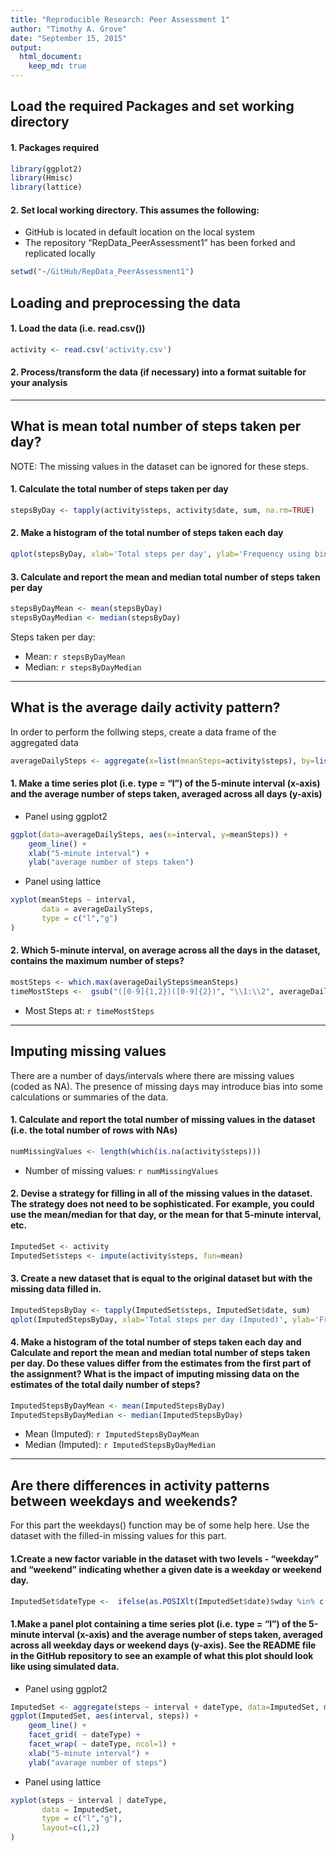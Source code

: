 ```yaml
---
title: "Reproducible Research: Peer Assessment 1"
author: "Timothy A. Grove"
date: "September 15, 2015"
output: 
  html_document:
    keep_md: true
---
```


## Load the required Packages and set working directory

#### 1. Packages required
```r
library(ggplot2)
library(Hmisc)
library(lattice)
```

#### 2. Set local working directory.  This assumes the following:

* GitHub is located in default location on the local system
* The repository "RepData_PeerAssessment1" has been forked and replicated locally

```r
setwd("~/GitHub/RepData_PeerAssessment1")
```

## Loading and preprocessing the data
#### 1. Load the data (i.e. read.csv())
```r
activity <- read.csv('activity.csv')

```
#### 2. Process/transform the data (if necessary) into a format suitable for your analysis


----


## What is mean total number of steps taken per day?

NOTE: The missing values in the dataset can be ignored for these steps.

#### 1. Calculate the total number of steps taken per day
```r
stepsByDay <- tapply(activity$steps, activity$date, sum, na.rm=TRUE)

```

#### 2. Make a histogram of the total number of steps taken each day
```r
qplot(stepsByDay, xlab='Total steps per day', ylab='Frequency using binwith 500', binwidth=500)

```

#### 3. Calculate and report the mean and median total number of steps taken per day
```r
stepsByDayMean <- mean(stepsByDay)
stepsByDayMedian <- median(stepsByDay)

```

Steps taken per day:

* Mean: `r stepsByDayMean`
* Median:  `r stepsByDayMedian`

-----

## What is the average daily activity pattern?

In order to perform the follwing steps, create a data frame of the aggregated data

```r
averageDailySteps <- aggregate(x=list(meanSteps=activity$steps), by=list(interval=activity$interval), FUN=mean, na.rm=TRUE)
```

#### 1. Make a time series plot (i.e. type = "l") of the 5-minute interval (x-axis) and the average number of steps taken, averaged across all days (y-axis)

* Panel using ggplot2

```r
ggplot(data=averageDailySteps, aes(x=interval, y=meanSteps)) +
    geom_line() +
    xlab("5-minute interval") +
    ylab("average number of steps taken") 
```


* Panel using lattice

```r
xyplot(meanSteps ~ interval,
       data = averageDailySteps,
       type = c("l","g")
)

```


#### 2. Which 5-minute interval, on average across all the days in the dataset, contains the maximum number of steps?

```r
mostSteps <- which.max(averageDailySteps$meanSteps)
timeMostSteps <-  gsub("([0-9]{1,2})([0-9]{2})", "\\1:\\2", averageDailySteps[mostSteps,'interval'])
```

* Most Steps at: `r timeMostSteps`

----


## Imputing missing values

There are a number of days/intervals where there are missing values (coded as NA). The presence of missing days may introduce bias into some calculations or summaries of the data.

#### 1. Calculate and report the total number of missing values in the dataset (i.e. the total number of rows with NAs)

```r
numMissingValues <- length(which(is.na(activity$steps)))
```

* Number of missing values: `r numMissingValues`

#### 2. Devise a strategy for filling in all of the missing values in the dataset. The strategy does not need to be sophisticated. For example, you could use the mean/median for that day, or the mean for that 5-minute interval, etc.

```r
ImputedSet <- activity
ImputedSet$steps <- impute(activity$steps, fun=mean)
```

#### 3. Create a new dataset that is equal to the original dataset but with the missing data filled in.

```r
ImputedStepsByDay <- tapply(ImputedSet$steps, ImputedSet$date, sum)
qplot(ImputedStepsByDay, xlab='Total steps per day (Imputed)', ylab='Frequency using binwith 500', binwidth=500)
```

#### 4. Make a histogram of the total number of steps taken each day and Calculate and report the mean and median total number of steps taken per day. Do these values differ from the estimates from the first part of the assignment? What is the impact of imputing missing data on the estimates of the total daily number of steps?

```r
ImputedStepsByDayMean <- mean(ImputedStepsByDay)
ImputedStepsByDayMedian <- median(ImputedStepsByDay)
```
* Mean (Imputed): `r ImputedStepsByDayMean`
* Median (Imputed):  `r ImputedStepsByDayMedian`

----

## Are there differences in activity patterns between weekdays and weekends?

For this part the weekdays() function may be of some help here. Use the dataset with the filled-in missing values for this part.

#### 1.Create a new factor variable in the dataset with two levels - "weekday" and "weekend" indicating whether a given date is a weekday or weekend day.

```r
ImputedSet$dateType <-  ifelse(as.POSIXlt(ImputedSet$date)$wday %in% c(0,6), 'weekend', 'weekday')
```

#### 1.Make a panel plot containing a time series plot (i.e. type = "l") of the 5-minute interval (x-axis) and the average number of steps taken, averaged across all weekday days or weekend days (y-axis). See the README file in the GitHub repository to see an example of what this plot should look like using simulated data.

* Panel using ggplot2 

```r
ImputedSet <- aggregate(steps ~ interval + dateType, data=ImputedSet, mean)
ggplot(ImputedSet, aes(interval, steps)) + 
    geom_line() + 
    facet_grid( ~ dateType) +
    facet_wrap( ~ dateType, ncol=1) +
    xlab("5-minute interval") + 
    ylab("avarage number of steps")
```

* Panel using lattice

```r
xyplot(steps ~ interval | dateType,
       data = ImputedSet,
       type = c("l","g"),
       layout=c(1,2)
)

```